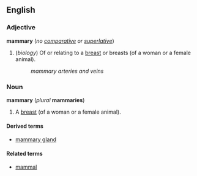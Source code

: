 ==English==
===Adjective===
'''mammary''' (''no [[comparative]] or [[superlative]]'')

#(''biology'') Of or relating to a [[breast]] or breasts (of a woman or a female animal).
#:''mammary arteries and veins''

===Noun===
'''mammary''' (''plural'' '''mammaries''')

#A [[breast]] (of a woman or a female animal).

====Derived terms====
*[[mammary gland]]

====Related terms====
*[[mammal]]